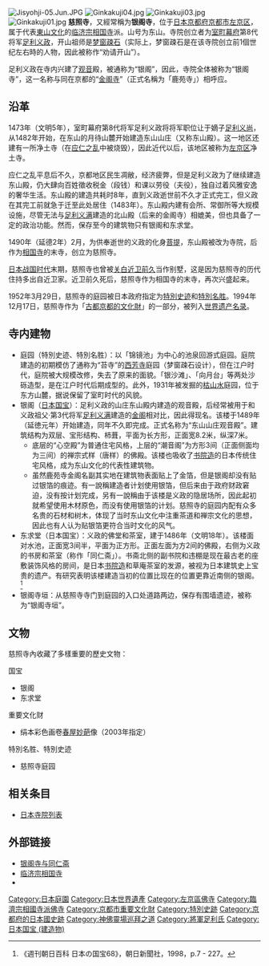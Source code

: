 {{coord|35|1|36.75|N|135|47|53.7|E|scale:2000|display=title}}
{{日本寺院|
名称 = 慈照寺|
nihongo =慈照寺|
hiragana =じしょうじ|
romaji =Jishō-Ji |
画像 = [[File:Ginkakuji.jpg|260px]]<br />銀閣（観音殿、国宝）{{Infobox mapframe|tyep=shape|zoom=14|frame-width=260}}|
所在地 ={{JPN}}[[京都府|京都府]][[京都市|京都市]][[左京区|左京区]]銀閣寺町2|
位置 = |
山号 = 東山（{{lang|ja|とうざん}}、[[相國寺|相國寺]]境外[[塔頭|塔頭]]）|
宗派 = [[臨濟宗|臨濟宗]]相国寺派|
本尊 = [[釋迦牟尼佛|釋迦牟尼佛]]|
創建年 = 1490年（[[延德|延德]]2年）|
開基 = [[足利義政|足利義政]]、[[夢窓疎石|夢窓疎石]]（勧請開山）|
別称 = '''銀閣寺'''|
文化財 = 銀閣、東求堂（国宝）<br />絹本著色春屋妙葩像（重要文化財）<br />庭園（特別名勝、特別史跡）<br />世界遺産|
}}
[[File:Jisyohji-05.Jun.JPG|thumb]]
[[File:Ginkakuji04.jpg|thumb]]
[[File:Ginkakuji03.jpg|thumb]]
[[File:Ginkakuji01.jpg|thumb]]
'''慈照寺'''，又經常稱为'''银阁寺'''，位于[[日本|日本]][[京都府|京都府]][[京都市|京都市]][[左京区|左京区]]，属于代表[[東山文化_(日本)|東山文化]]的[[临济宗|临济宗]][[相国寺|相国寺]]派。山号为东山。寺院创立者为[[室町幕府|室町幕府]]第8代将军[[足利义政|足利义政]]，开山祖师是[[梦窗疎石|梦窗疎石]]（实际上，梦窗疎石是在该寺院创立前1個世纪左右時的人物，因此被称作“劝请开山”）。

足利义政在寺内兴建了[[观音|观音]]殿，被通称为“银阁”，因此，寺院全体被称为“银阁寺”，这一名称与同在京都的“[[鹿苑寺|金阁寺]]”（正式名稱为「鹿苑寺」）相呼应。

== 沿革 ==
1473年（文明5年），室町幕府第8代将军足利义政将将军职位让于嫡子[[足利义尚|足利义尚]]，从1482年开始，在东山的月待山麓开始建造东山山庄（又称东山殿）。这一地区还建有一所净土寺（在[[应仁之乱|应仁之乱]]中被烧毁），因此近代以后，该地区被称为[[左京区|左京区]]净土寺。

应仁之乱平息后不久，京都地区民生凋敝，经济疲弊，但是足利义政为了继续建造东山殿，仍大肆向百姓徵收税金（段钱）和课以劳役（夫役），独自过着风雅安逸的奢华生活。东山殿的建造共耗时8年，直到义政逝世前不久才正式完工，但义政在其完工前就急于迁至此处居住（1483年）。东山殿内建有会所、常御所等大规模设施，尽管无法与[[足利义满|足利义满]]建造的北山殿（后来的金阁寺）相媲美，但也具备了一定的政治功能。然而，保存至今的建筑物只有银阁和东求堂。

1490年（延德2年）2月，为供奉逝世的义政的化身[[菩提|菩提]]，东山殿被改为寺院，后作为[[相国寺|相国寺]]的末寺，创立为慈照寺。

[[日本战国时代|日本战国时代]]末期，慈照寺也曾被[[关白|关白]][[近卫前久|近卫前久]]当作别墅，这是因为慈照寺的历代住持多出自近卫家。近卫前久死后，慈照寺作为相国寺的末寺，再次兴盛起来。

1952年3月29日，慈照寺的庭园被日本政府指定为[[特別史迹|特別史迹]]和[[特別名胜|特別名胜]]。1994年12月17日，慈照寺作为「[[古都京都的文化財|古都京都的文化財]]」的一部分，被列入[[世界遗产名录|世界遗产名录]]。

== 寺内建物 ==
* 庭园（特別史迹、特別名胜）：以「锦镜池」为中心的池泉回游式庭园。庭院建造的初期模仿了通称为“苔寺”的[[西芳寺|西芳寺]]庭园（梦窗疎石设计），但在江户时代，庭院被大规模改修，失去了原来的面貌。「银沙滩」、「向月台」等两处沙砾造型，是在江户时代后期成型的。此外，1931年被发掘的[[枯山水|枯山水]]庭园，位于东方山麓，据说保留了室町时代的风貌。
* 银阁（[[日本国宝|日本国宝]]）：足利义政的山庄东山殿内建造的观音殿，后经常被用于和义政祖父·第3代将军[[足利义满|足利义满]]建造的[[鹿苑寺|金阁]]相对比，因此得现名。该楼于1489年（延徳元年）开始建造，同年不久即完成。正式名称为“东山山庄观音殿”。建筑结构为双层、宝形结构、柿葺，平面为长方形，正面宽8.2米，纵深7米。
** 底层的“心空殿”为普通住宅风格，上层的“潮音阁”为方形3间（正面侧面均为三间）的禅宗式样（唐样）的佛殿。该楼也吸收了[[书院造|书院造]]的日本传统住宅风格，成为东山文化的代表性建筑物。
** 虽然鹿苑寺金阁名副其实地在建筑物表面贴上了金箔，但是银阁却没有贴过银箔的痕迹。有一說稱建造者计划使用银箔，但后来由于政府财政窘迫，没有按计划完成，另有一說稱由于该楼是义政的隐居场所，因此起初就希望使用木材原色，而没有使用银箔的计划。慈照寺的庭园内配有众多名贵的石材和树木，体现了当时东山文化中注重茶道和禅宗文化的思想，因此也有人认为贴银箔更符合当时文化的风气。
* 东求堂（日本国宝）：义政的佛堂和茶室，建于1486年（文明18年）。该楼面对水池，正面宽3间半，平面为正方形。正面左面为方2间的佛殿，右侧为义政的书房和茶室（称作「同仁斋」）。书斋北侧的副书院和违棚是现在最古老的座敷装饰风格的房间，是日本[[书院造|书院造]]和草庵茶室的发源，被视为日本建筑史上宝贵的遗产。有研究表明该楼建造当初的位置比现在的位置更靠近南侧的银阁。<ref>《週刊朝日百科 日本の国宝68》，朝日新聞社，1998，p.7 - 227。</ref>
* 银阁寺垣：从慈照寺寺门到庭园的入口处道路两边，保存有围墙遗迹，被称为“银阁寺垣”。

== 文物 ==
慈照寺內收藏了多樣重要的歷史文物：
;国宝
* 银阁
* 东求堂

;重要文化财
* 绢本彩色画卷[[春屋妙葩|春屋妙葩]]像（2003年指定）

;特別名胜、特別史迹
* 慈照寺庭园

== 相关条目 ==
* [[日本寺院列表|日本寺院列表]]

== 外部链接 ==
{{Commonscat|Ginkakuji}}
* [https://web.archive.org/web/20051224005035/http://teaw.com/release/1270.html 银阁寺与同仁斋]{{zh}}
* [https://web.archive.org/web/20090315180935/http://www.shokoku-ji.or.jp/ 临济宗相国寺]{{ja}}
* {{Osmway|105817561}}

{{Japanese Special Scenery}}
{{Authority control}}

{{DEFAULTSORT:Jishoji}}
[[Category:日本庭園|Category:日本庭園]]
[[Category:日本世界遺產|Category:日本世界遺產]]
[[Category:左京區佛寺|Category:左京區佛寺]]
[[Category:臨濟宗相國寺派佛寺|Category:臨濟宗相國寺派佛寺]]
[[Category:京都市重要文化財|Category:京都市重要文化財]]
[[Category:特別史跡|Category:特別史跡]]
[[Category:京都府的日本國史跡|Category:京都府的日本國史跡]]
[[Category:神佛靈場巡拜之道|Category:神佛靈場巡拜之道]]
[[Category:將軍足利氏|Category:將軍足利氏]]
[[Category:日本国宝_(建造物)|Category:日本国宝 (建造物)]]